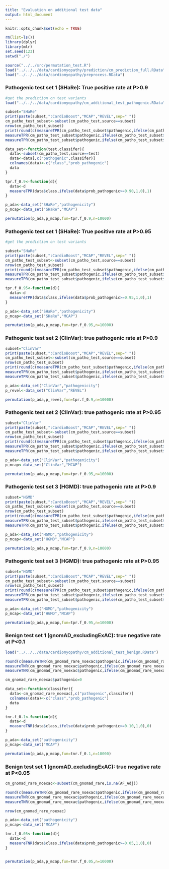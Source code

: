 ```yaml
---
title: "Evaluation on additional test data"
output: html_document
---
```


```r
knitr::opts_chunk$set(echo = TRUE)
```

 
```r
rm(list=ls())
library(dplyr)
library(mlr)
set.seed(123)
setwd("./")

source("../../src/permutation_test.R")
load("../../../data/cardiomyopathy/prediction/cm_prediction_full.RData")
load("../../../data/cardiomyopathy/preprocess.RData")
```


### Pathogenic test set 1 (SHaRe): True positive rate at P>0.9
```r
#get the prediction on test variants
load("../../../data/cardiomyopathy/cm_additional_test_pathogenic.RData")

subset="SHaRe"
print(paste(subset,":CardioBoost","MCAP","REVEL",sep=" "))
cm_patho_test_subset<-subset(cm_patho_test,source==subset)
nrow(cm_patho_test_subset)
print(round(c(measureTPR(cm_patho_test_subset$pathogenic,ifelse(cm_patho_test_subset$pathogenicity>=0.90,1,0),1),
measureTPR(cm_patho_test_subset$pathogenic,ifelse(cm_patho_test_subset$MCAP>=0.90,1,0),1),
measureTPR(cm_patho_test_subset$pathogenic,ifelse(cm_patho_test_subset$REVEL>=0.90,1,0),1))*100,1))

data_set<-function(test,classifer){
  data<-subset(cm_patho_test,source==test)
  data<-data[,c("pathogenic",classifer)]
  colnames(data)<-c("class","prob_pathogenic")
  data
}

tpr.f_0.9<-function(d){
  data<-d
  measureTPR(data$class,ifelse(data$prob_pathogenic>=0.90,1,0),1)
}

p_ada<-data_set("SHaRe","pathogenicity")
p_mcap<-data_set("SHaRe","MCAP")

permutation(p_ada,p_mcap,fun=tpr.f_0.9,n=10000)
```

### Pathogenic test set 1 (SHaRe): True positive rate at P>0.95
```r
#get the prediction on test variants

subset="SHaRe"
print(paste(subset,":CardioBoost","MCAP","REVEL",sep=" "))
cm_patho_test_subset<-subset(cm_patho_test,source==subset)
nrow(cm_patho_test_subset)
print(round(c(measureTPR(cm_patho_test_subset$pathogenic,ifelse(cm_patho_test_subset$pathogenicity>=0.95,1,0),1),
measureTPR(cm_patho_test_subset$pathogenic,ifelse(cm_patho_test_subset$MCAP>=0.95,1,0),1),
measureTPR(cm_patho_test_subset$pathogenic,ifelse(cm_patho_test_subset$REVEL>=0.95,1,0),1))*100,1))

tpr.f_0.95<-function(d){
  data<-d
  measureTPR(data$class,ifelse(data$prob_pathogenic>=0.95,1,0),1)
}

p_ada<-data_set("SHaRe","pathogenicity")
p_mcap<-data_set("SHaRe","MCAP")

permutation(p_ada,p_mcap,fun=tpr.f_0.95,n=10000)

```


### Pathogenic test set 2 (ClinVar): true pathogenic rate at P>0.9
```r
subset="ClinVar"
print(paste(subset,":CardioBoost","MCAP","REVEL",sep=" "))
cm_patho_test_subset<-subset(cm_patho_test,source==subset)
nrow(cm_patho_test_subset)
print(round(c(measureTPR(cm_patho_test_subset$pathogenic,ifelse(cm_patho_test_subset$pathogenicity>=0.90,1,0),1),
measureTPR(cm_patho_test_subset$pathogenic,ifelse(cm_patho_test_subset$MCAP>=0.90,1,0),1),
measureTPR(cm_patho_test_subset$pathogenic,ifelse(cm_patho_test_subset$REVEL>=0.90,1,0),1))*100,1))

p_ada<-data_set("ClinVar","pathogenicity")
p_revel<-data_set("ClinVar","REVEL")

permutation(p_ada,p_revel,fun=tpr.f_0.9,n=10000)

```

### Pathogenic test set 2 (ClinVar): true pathogenic rate at P>0.95
```r
subset="ClinVar"
print(paste(subset,":CardioBoost","MCAP","REVEL",sep=" "))
cm_patho_test_subset<-subset(cm_patho_test,source==subset)
nrow(cm_patho_test_subset)
print(round(c(measureTPR(cm_patho_test_subset$pathogenic,ifelse(cm_patho_test_subset$pathogenicity>=0.95,1,0),1),
measureTPR(cm_patho_test_subset$pathogenic,ifelse(cm_patho_test_subset$MCAP>=0.95,1,0),1),
measureTPR(cm_patho_test_subset$pathogenic,ifelse(cm_patho_test_subset$REVEL>=0.95,1,0),1))*100,1))

p_ada<-data_set("ClinVar","pathogenicity")
p_mcap<-data_set("ClinVar","MCAP")

permutation(p_ada,p_mcap,fun=tpr.f_0.95,n=10000)

```

### Pathogenic test set 3 (HGMD): true pathogenic rate at P>0.9
```r
subset="HGMD"
print(paste(subset,":CardioBoost","MCAP","REVEL",sep=" "))
cm_patho_test_subset<-subset(cm_patho_test,source==subset)
nrow(cm_patho_test_subset)
print(round(c(measureTPR(cm_patho_test_subset$pathogenic,ifelse(cm_patho_test_subset$pathogenicity>=0.90,1,0),1),
measureTPR(cm_patho_test_subset$pathogenic,ifelse(cm_patho_test_subset$MCAP>=0.90,1,0),1),
measureTPR(cm_patho_test_subset$pathogenic,ifelse(cm_patho_test_subset$REVEL>=0.90,1,0),1))*100,1))

p_ada<-data_set("HGMD","pathogenicity")
p_mcap<-data_set("HGMD","MCAP")

permutation(p_ada,p_mcap,fun=tpr.f_0.9,n=10000)

```

### Pathogenic test set 3 (HGMD): true pathogenic rate at P>0.95
```r
subset="HGMD"
print(paste(subset,":CardioBoost","MCAP","REVEL",sep=" "))
cm_patho_test_subset<-subset(cm_patho_test,source==subset)
nrow(cm_patho_test_subset)
print(round(c(measureTPR(cm_patho_test_subset$pathogenic,ifelse(cm_patho_test_subset$pathogenicity>=0.95,1,0),1),
measureTPR(cm_patho_test_subset$pathogenic,ifelse(cm_patho_test_subset$MCAP>=0.95,1,0),1),
measureTPR(cm_patho_test_subset$pathogenic,ifelse(cm_patho_test_subset$REVEL>=0.95,1,0),1))*100,1))

p_ada<-data_set("HGMD","pathogenicity")
p_mcap<-data_set("HGMD","MCAP")

permutation(p_ada,p_mcap,fun=tpr.f_0.95,n=10000)

```

### Benign test set 1 (gnomAD_excludingExAC): true negative rate at P<0.1
```r
load("../../../data/cardiomyopathy/cm_additional_test_benign.RData")

round(c(measureTNR(cm_gnomad_rare_noexac$pathogenic,ifelse(cm_gnomad_rare_noexac$pathogenicity>=0.10,1,0),0),
measureTNR(cm_gnomad_rare_noexac$pathogenic,ifelse(cm_gnomad_rare_noexac$MCAP>=0.10,1,0),0),
measureTNR(cm_gnomad_rare_noexac$pathogenic,ifelse(cm_gnomad_rare_noexac$REVEL>=0.10,1,0),0))*100,1)

cm_gnomad_rare_noexac$pathogenic=0

data_set<-function(classifer){
  data<-cm_gnomad_rare_noexac[,c("pathogenic",classifer)]
  colnames(data)<-c("class","prob_pathogenic")
  data
}

tnr.f_0.1<-function(d){
  data<-d
  measureTNR(data$class,ifelse(data$prob_pathogenic>=0.10,1,0),0)
}

p_ada<-data_set("pathogenicity")
p_mcap<-data_set("MCAP")

permutation(p_ada,p_mcap,fun=tnr.f_0.1,n=10000)
```

### Benign test set 1 (gnomAD_excludingExAC): true negative rate at P<0.05
```r
cm_gnomad_rare_noexac<-subset(cm_gnomad_rare,is.na(AF_Adj))

round(c(measureTNR(cm_gnomad_rare_noexac$pathogenic,ifelse(cm_gnomad_rare_noexac$pathogenicity>=0.05,1,0),0),
measureTNR(cm_gnomad_rare_noexac$pathogenic,ifelse(cm_gnomad_rare_noexac$MCAP>=0.05,1,0),0),
measureTNR(cm_gnomad_rare_noexac$pathogenic,ifelse(cm_gnomad_rare_noexac$REVEL>=0.05,1,0),0))*100,1)

nrow(cm_gnomad_rare_noexac)

p_ada<-data_set("pathogenicity")
p_mcap<-data_set("MCAP")

tnr.f_0.05<-function(d){
  data<-d
  measureTNR(data$class,ifelse(data$prob_pathogenic>=0.05,1,0),0)
}


permutation(p_ada,p_mcap,fun=tnr.f_0.05,n=10000)

```

